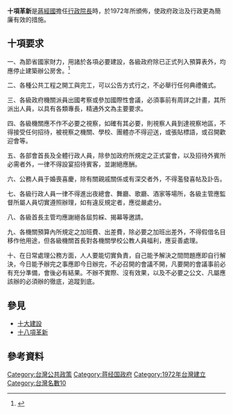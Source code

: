 '''十項革新'''是[[蔣經國|蔣經國]]擔任[[行政院長|行政院長]]時，於1972年所頒佈，使政府政治及行政更為簡廉有效的措施。

==十項要求==
一、為節省國家財力，用諸於各項必要建設，各級政府除已正式列入預算表外，均應停止建築辦公房舍。<ref>{{cite book|author=漆高儒|title=《蔣經國的一生》|date=1991-03-31|publisher=傳記文學出版社|location=台北|pages=154|isbn=9578506074|quote=}}</ref>

二、各種公共工程之開工與完工，可以公告方式行之，不必舉行任何典禮儀式。

三、各級政府機關派員出國考察或參加國際性會議，必須事前有周詳之計畫，其所派出人員，以具有各類專長，精通外文為主要要求。

四、各級機關應不作不必要之視察，如確有其必要，則視察人員到達視察地區，不得接受任何招待，被視察之機關、學校、團體亦不得迎送，或張貼標語，或召開歡迎會等。

五、各部會首長及全體行政人員，除參加政府所規定之正式宴會，以及招待外賓所必需者外，一律不得設宴招待賓客，並謝絕應酬。

六、公務人員于婚喪喜慶，除有關親戚關係或有深交者外，不得濫發喜帖及訃告。

七、各級行政人員一律不得進出夜總會、舞廳、歌廳、酒家等場所，各級主管應監督所屬人員切實遵照辦理，如有違反規定者，應從嚴處分。

八、各級首長主管均應謝絕各屆剪綵、揭幕等邀請。

九、各機關預算內所規定之加班費、出差費，除必要之加班出差外，不得假借名目移作他用途，但各級機關首長對各機關學校公教人員福利，應妥善處理。

十、在日常處理公務方面，人人要能切實負責，自己能予解決之間問題應即自行解決，今日能予辦完之事應即今日辦完，不必召開的會議不開，凡要開的會議事前必有充分準備，會後必有結果。不辦不實際、沒有效果，以及不必要之公文、凡屬應該辦的必須辦的徹底，追蹤到底。

==參見==
* [[十大建設|十大建設]]
* [[十八項革新|十八項革新]]

==參考資料==
{{Reflist|2}}

[[Category:台灣公共政策|Category:台灣公共政策]]
[[Category:蒋经国政府|Category:蒋经国政府]]
[[Category:1972年台灣建立|Category:1972年台灣建立]]
[[Category:台灣名數10|Category:台灣名數10]]